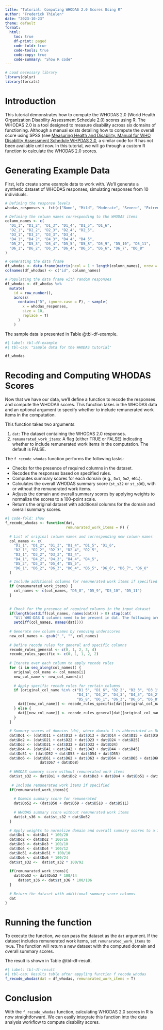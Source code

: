 ```yaml
---
title: "Tutorial: Computing WHODAS 2.0 Scores Using R"
author: "Frederick Thielen"
date: "2023-10-23"
theme: default
format: 
  html:
    toc: true
    df-print: paged
    code-fold: true
    code-tools: true
    code-copy: true
    code-summary: "Show R code"
---
```


```r
# Load necessary library
library(dplyr)
library(forcats)
```

# Introduction
This tutorial demonstrates how to compute the WHODAS 2.0 (World Health Organization Disability Assessment Schedule 2.0) scores using R. The WHODAS 2.0 is a tool designed to measure disability across six domains of functioning. Although a manual exists detailing how to compute the overall score using SPSS (see [Measuring Health and Disability. Manual for WHO Disability Assessment Schedule WHPDAS 2.0](https://iris.who.int/bitstream/handle/10665/43974/9789241547598_eng.pdf?sequence=1]), a similar code for R has not been available until now. In this tutorial, we will go through a custom R function to calculate the WHODAS 2.0 scores.

# Generating Example Data
First, let's create some example data to work with. We'll generate a synthetic dataset of WHODAS responses, simulating responses from 10 individuals.

```r
# Defining the response levels
whodas_responses <- fct(c("None", "Mild", "Moderate", "Severe", "Extreme or cannot do", NA))

# Defining the column names corresponding to the WHODAS items
column_names <- c(
  "D1_1", "D1_2", "D1_3", "D1_4", "D1_5", "D1_6",
  "D2_1", "D2_2", "D2_3", "D2_4", "D2_5",
  "D3_1", "D3_2", "D3_3", "D3_4",
  "D4_1", "D4_2", "D4_3", "D4_4", "D4_5",
  "D5_2", "D5_3", "D5_4", "D5_5", "D5_8", "D5_9", "D5_10", "D5_11",
  "D6_1", "D6_2", "D6_3", "D6_4", "D6_5", "D6_6", "D6_7", "D6_8"
)

# Generating the data frame
df_whodas <- data.frame(matrix(ncol = 1 + length(column_names), nrow = 10))
colnames(df_whodas) <- c("id", column_names)

# Populating the data frame with random responses
df_whodas <- df_whodas %>%
  mutate(
    id = row_number(),
    across(
      contains("D", ignore.case = F), ~ sample(
        x = whodas_responses,
        size = 10,
        replace = T)
      )
    )
```

The sample data is presented in Table @tbl-df-example.

```r
#| label: tbl-df-example
#| tbl-cap: "Sample data for the WHODAS tutorial"

df_whodas

```



# Recoding and Computing WHODAS Scores
Now that we have our data, we'll define a function to recode the responses and compute the WHODAS scores. This function takes in the WHODAS data and an optional argument to specify whether to include remunerated work items in the computation.

This function takes two arguments:

1. `dat`: The dataset containing the WHODAS 2.0 responses.
2. `remunarated_work_items`: A flag (either TRUE or FALSE) indicating whether to include remunerated work items in the computation. The default is FALSE.

The `f_recode_whodas` function performs the following tasks:

- Checks for the presence of required columns in the dataset.
- Recodes the responses based on specified rules.
- Computes summary scores for each domain (e.g., `Do1`, `Do2`, etc.).
- Calculates the overall WHODAS summary score (`st_s32` or `st_s36`), with or without the remunerated work items.
- Adjusts the domain and overall summary scores by applying weights to normalize the scores to a 100-point scale.
- Returns the original dataset with additional columns for the domain and overall summary scores.

```r
#| code-fold: show
f_recode_whodas <- function(dat,
                            remunarated_work_items = F) {
  
  # List of original column names and corresponding new column names
  col_names <- c(
    "D1_1", "D1_2", "D1_3", "D1_4", "D1_5", "D1_6",
    "D2_1", "D2_2", "D2_3", "D2_4", "D2_5",
    "D3_1", "D3_2", "D3_3", "D3_4",
    "D4_1", "D4_2", "D4_3", "D4_4", "D4_5",
    "D5_2", "D5_3", "D5_4", "D5_5", 
    "D6_1", "D6_2", "D6_3", "D6_4", "D6_5", "D6_6", "D6_7", "D6_8"
  )
  
  # Include additional columns for remunerated work items if specified
  if (remunarated_work_items) {
    col_names <- c(col_names, "D5_8", "D5_9", "D5_10", "D5_11")
  }
  
  
  # Check for the presence of required columns in the input dataset
  if(length(setdiff(col_names, names(dat))) > 0) stop(cat(
    "All WHO-DAS D columns need to be present in dat. The following are missing:",
    setdiff(col_names, names(dat))))
  
  # Generate new column names by removing underscores
  new_col_names <- gsub("_", "", col_names)
  
  # Define recode rules for general and specific columns
  recode_rules_general <- c(0, 1, 2, 3, 4)
  recode_rules_specific <- c(0, 1, 1, 2, 2)
  
  # Iterate over each column to apply recode rules
  for (i in seq_along(col_names)) {
    original_col_name <- col_names[i]
    new_col_name <- new_col_names[i]
    
    # Apply specific recode rules for certain columns
    if (original_col_name %in% c("D1_5", "D1_6", "D2_2", "D2_3", "D3_1", "D3_3", "D3_4", 
                                 "D4_1", "D4_2", "D4_3", "D4_5", "D5_2", "D5_3", "D5_5", 
                                 "D5_8", "D6_1", "D6_3", "D6_6", "D6_8")) {
      dat[[new_col_name]] <- recode_rules_specific[dat[[original_col_name]]]
    } else {
      dat[[new_col_name]] <- recode_rules_general[dat[[original_col_name]]]
    }
  }
  
  # Summary scores of domains (do), where domain 1 is abbreviated as Do1, etc.
  dat$Do1 <- (dat$D11 + dat$D12 + dat$D13 + dat$D14 + dat$D15 + dat$D16)
  dat$Do2 <- (dat$D21 + dat$D22 + dat$D23 + dat$D24 + dat$D25)
  dat$Do3 <- (dat$D31 + dat$D32 + dat$D33 + dat$D34)
  dat$Do4 <- (dat$D41 + dat$D42 + dat$D43 + dat$D44 + dat$D45)
  dat$Do51 <- (dat$D52 + dat$D53 + dat$D54 + dat$D55)
  dat$Do6 <- (dat$D61 + dat$D62 + dat$D63 + dat$D64 + dat$D65 + dat$D66 + 
                dat$D67 + dat$D68)
  
  # WHODAS summary score without remunerated work items
  dat$st_s32 <- dat$Do1 + dat$Do2 + dat$Do3 + dat$Do4 + dat$Do51 + dat$Do6 
  
   # Include remunerated work items if specified
  if(remunarated_work_items){
    
    # Domain summary score for remunerated
    dat$Do52 <- (dat$D58 + dat$D59 + dat$D510 + dat$D511)
    
    # WHODAS summary score without remunerated work items
    dat$st_s36 <- dat$st_s32 + dat$Do52
  }
   
  # Apply weights to normalize domain and overall summary scores to a 100-point scale
  dat$Do1 <- dat$Do1 * 100/20
  dat$Do2 <- dat$Do2 * 100/16
  dat$Do3 <- dat$Do3 * 100/10
  dat$Do4 <- dat$Do4 * 100/12
  dat$Do51 <-dat$Do51 * 100/10
  dat$Do6 <- dat$Do6 * 100/24
  dat$st_s32 <-  dat$st_s32 * 100/92
  
  if(remunarated_work_items){
    dat$Do52 <- dat$Do52 * 100/14
      dat$st_s36 <- dat$st_s36 * 100/106
  }
  
  # Return the dataset with additional summary score columns
  dat
}
```


# Running the function
To execute the function, we can pass the dataset as the `dat` argument. If the dataset includes remunerated work items, set `remunarated_work_items` to `TRUE`. The function will return a new dataset with the computed domain and overall summary scores.

The result is shown in Table @tbl-df-result.

```r
#| label: tbl-df-result
#| tbl-cap: Results table after appyling function f_recode_whodas
f_recode_whodas(dat = df_whodas, remunarated_work_items = T)
```

# Conclusion
With the `f_recode_whodas` function, calculating WHODAS 2.0 scores in R is now straightforward. We can easily integrate this function into the data analysis workflow to compute disability scores.